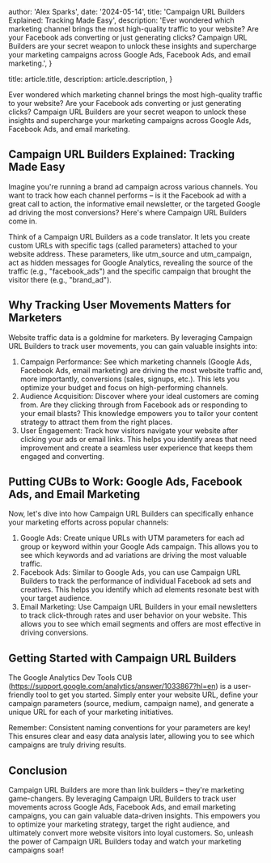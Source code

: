 
  author: 'Alex Sparks',
  date: '2024-05-14',
  title: 'Campaign URL Builders Explained: Tracking Made Easy',
  description:
    'Ever wondered which marketing channel brings the most high-quality traffic to your website? Are your Facebook ads converting or just generating clicks? Campaign URL Builders are your secret weapon to unlock these insights and supercharge your marketing campaigns across Google Ads, Facebook Ads, and email marketing.',
}

  title: article.title,
  description: article.description,
}


Ever wondered which marketing channel brings the most high-quality traffic to your website? Are your Facebook ads converting or just generating clicks? Campaign URL Builders are your secret weapon to unlock these insights and supercharge your marketing campaigns across Google Ads, Facebook Ads, and email marketing.
## Campaign URL Builders Explained: Tracking Made Easy

Imagine you're running a brand ad campaign across various channels. You want to track how each channel performs – is it the Facebook ad with a great call to action, the informative email newsletter, or the targeted Google ad driving the most conversions? Here's where Campaign URL Builders come in.

Think of a Campaign URL Builders as a code translator. It lets you create custom URLs with specific tags (called parameters) attached to your website address. These parameters, like utm_source and utm_campaign, act as hidden messages for Google Analytics, revealing the source of the traffic (e.g., "facebook_ads") and the specific campaign that brought the visitor there (e.g., "brand_ad").

## Why Tracking User Movements Matters for Marketers

Website traffic data is a goldmine for marketers. By leveraging Campaign URL Builders to track user movements, you can gain valuable insights into:

1. Campaign Performance: See which marketing channels (Google Ads, Facebook Ads, email marketing) are driving the most website traffic and, more importantly, conversions (sales, signups, etc.). This lets you optimize your budget and focus on high-performing channels.
2. Audience Acquisition: Discover where your ideal customers are coming from. Are they clicking through from Facebook ads or responding to your email blasts? This knowledge empowers you to tailor your content strategy to attract them from the right places.
3. User Engagement: Track how visitors navigate your website after clicking your ads or email links. This helps you identify areas that need improvement and create a seamless user experience that keeps them engaged and converting.

## Putting CUBs to Work: Google Ads, Facebook Ads, and Email Marketing

Now, let's dive into how Campaign URL Builders can specifically enhance your marketing efforts across popular channels:

1. Google Ads: Create unique URLs with UTM parameters for each ad group or keyword within your Google Ads campaign. This allows you to see which keywords and ad variations are driving the most valuable traffic.
2. Facebook Ads: Similar to Google Ads, you can use Campaign URL Builders to track the performance of individual Facebook ad sets and creatives. This helps you identify which ad elements resonate best with your target audience.
3. Email Marketing: Use Campaign URL Builders in your email newsletters to track click-through rates and user behavior on your website. This allows you to see which email segments and offers are most effective in driving conversions.

## Getting Started with Campaign URL Builders

The Google Analytics Dev Tools CUB (https://support.google.com/analytics/answer/1033867?hl=en) is a user-friendly tool to get you started. Simply enter your website URL, define your campaign parameters (source, medium, campaign name), and generate a unique URL for each of your marketing initiatives.

Remember: Consistent naming conventions for your parameters are key! This ensures clear and easy data analysis later, allowing you to see which campaigns are truly driving results.

## Conclusion

Campaign URL Builders are more than link builders – they're marketing game-changers. By leveraging Campaign URL Builders to track user movements across Google Ads, Facebook Ads, and email marketing campaigns, you can gain valuable data-driven insights. This empowers you to optimize your marketing strategy, target the right audience, and ultimately convert more website visitors into loyal customers. So, unleash the power of Campaign URL Builders today and watch your marketing campaigns soar!
